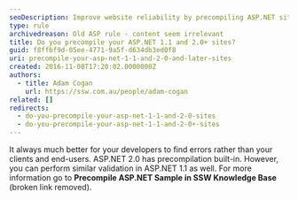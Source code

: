 ```yaml
---
seoDescription: Improve website reliability by precompiling ASP.NET sites to catch errors before they affect users.
type: rule
archivedreason: Old ASP rule - content seem irrelevant
title: Do you precompile your ASP.NET 1.1 and 2.0+ sites?
guid: f8ffbf9d-05ee-4771-9a5f-d634db3ed0f8
uri: precompile-your-asp-net-1-1-and-2-0-and-later-sites
created: 2016-11-08T17:20:02.0000000Z
authors:
  - title: Adam Cogan
    url: https://ssw.com.au/people/adam-cogan
related: []
redirects:
  - do-you-precompile-your-asp-net-1-1-and-2-0-sites
  - do-you-precompile-your-asp-net-1-1-and-2-0+-sites
---
```


It always much better for your developers to find errors rather than your clients and end-users. ASP.NET 2.0 has precompilation built-in. However, you can perform similar validation in ASP.NET 1.1 as well.
For more information go to **Precompile ASP.NET Sample in SSW Knowledge Base** (broken link removed).